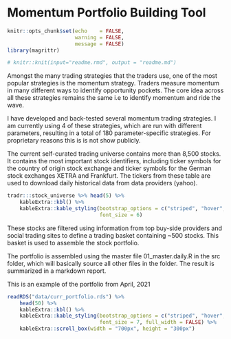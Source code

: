 # Momentum Portfolio Building Tool


```r

knitr::opts_chunk$set(echo    = FALSE,
                      warning = FALSE,
                      message = FALSE)
library(magrittr)

# knitr::knit(input="readme.rmd", output = "readme.md")
```


Amongst the many trading strategies that the traders use, one of the most popular strategies is the momentum strategy. Traders measure momentum in many different ways to identify opportunity pockets. The core idea across all these strategies remains the same i.e to identify momentum and ride the wave. 

I have developed and back-tested several momentum trading strategies. I am currently using 4 of these strategies, which are run with different parameters, resulting in a total of 180 parameter-specific strategies. For proprietary reasons this is is not show publicly.

The current self-curated trading universe contains more than 8,500 stocks. It contains the most important stock identifiers, including ticker symbols for the country of origin stock exchange and ticker symbols for the German stock exchanges XETRA and Frankfurt. The tickers from these table are used to download daily historical data from data providers (yahoo).

```r

tradr:::stock_universe %>% head(5) %>%
    kableExtra::kbl() %>%
    kableExtra::kable_styling(bootstrap_options = c("striped", "hover", "condensed"),
                              font_size = 6)
```


These stocks are filtered using information from top buy-side providers and social trading sites to define a trading basket containing ~500 stocks. This basket is used to assemble the stock portfolio.

The portfolio is assembled using the master file 01_master.daily.R in the src folder, which will basically source all other files in the folder. The result is summarized in a markdown report. 

This is an example of the portfolio from April, 2021

```r

readRDS("data/curr_portfolio.rds") %>%
    head(50) %>%
    kableExtra::kbl() %>%
    kableExtra::kable_styling(bootstrap_options = c("striped", "hover", "condensed"), 
                              font_size = 7, full_width = FALSE) %>%
    kableExtra::scroll_box(width = "700px", height = "300px")

```



